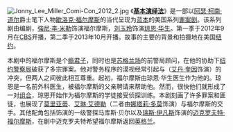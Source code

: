 [[File:Jonny_Lee_Miller_Comi-Con_2012_2.jpg|right]]
《'''[[基本演绎法|基本演绎法]]'''》是一部以[[阿瑟·柯南·道尔|阿瑟·柯南·道尔]]爵士笔下人物[[歇洛克·福尔摩斯|歇洛克·福尔摩斯]]的当代呈现为[[蓝图|蓝本]]的美国系列[[犯罪片|罪案剧]]。该系列剧由{{le|罗伯特·多尔蒂|Robert Doherty (writer)}}编剧，[[強尼·李·米勒|強尼·李·米勒]]饰演福尔摩斯，[[刘玉玲|刘玉玲]]饰演[[华生医生|琼恩·华生]]。第一季于2012年9月在[[CBS|CBS]]开播，第二季于2013年10月开播。故事的主要的背景和拍摄地在美国[[纽约|纽约]]。

本剧中的福尔摩斯是个[[吸毒者|瘾君子]]，同时也是[[苏格兰场|苏格兰场]]的前警局顾问，在他的协助下[[纽约警察局|纽约警察局]]破获了多宗罪案。他对警务程序的漠视经常引起与{{tsl|en|Minor Sherlock Holmes characters#Inspector Gregson||警长托马斯“汤米”格雷格森}}（[[艾丹·奎因|艾丹·奎因]]饰演）的冲突，但两人之间彼此相互尊重。起初，福尔摩斯由琼恩·华生医生作为他的{{tsl|en|sober companion|戒癮伴護}}。琼恩是一名前外科医生，被福尔摩斯的父亲聘请来帮助他{{tsl|en|Drug rehabilitation|戒毒}}。然而，很快他们就形成了一对[[搭档|组合]]，琼恩开始作为福尔摩斯的学徒接受侦探训练。本剧刻画了许多罪案和匪徒，也展现了[[詹姆斯·莫里亚蒂教授|莫里亚蒂]]、[[艾琳·艾德勒|艾琳·艾德勒]]（二者由[[娜塔莉·多莫|娜塔莉·多莫]]饰演）与福尔摩斯的交手。其他配角包括{{tsl|en|Jon Michael Hill|乔恩·迈克尔·希尔}}饰演的一级警探马库斯·贝尔以及[[瑞斯·伊凡斯|瑞斯·伊凡斯]]饰演的[[迈克罗夫特·福尔摩斯|迈克罗夫特·福尔摩斯]]，在剧中迈克罗夫特希望福尔摩斯返回[[英格兰|英格兰]]。